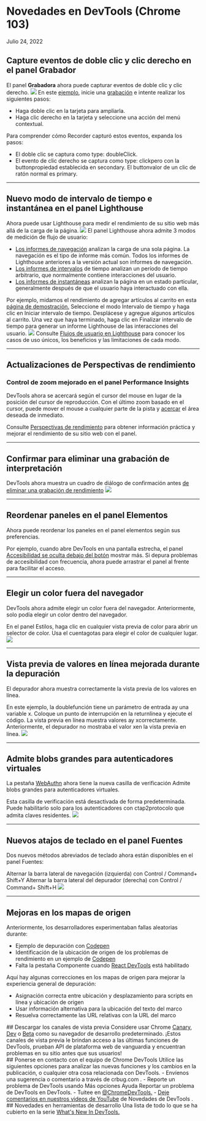 # Novedades en DevTools (Chrome 103)
Julio 24, 2022

<div class='espacio'/>

## Capture eventos de doble clic y clic derecho en el panel Grabador
El panel **Grabadora** ahora puede capturar eventos de doble clic y clic derecho.
![](/assets/blog-assets/Chrome103/img1.png)
En este <a href='' target='_blank' rel='noopener noreferrer'>ejemplo</a>, inicie una <a href='https://developer-chrome-com.translate.goog/docs/devtools/recorder/?_x_tr_sl=auto&_x_tr_tl=es&_x_tr_hl=es#record' target='_blank' rel='noopener noreferrer'>grabación</a> e intente realizar los siguientes pasos:
- Haga doble clic en la tarjeta para ampliarla.
- Haga clic derecho en la tarjeta y seleccione una acción del menú contextual.

Para comprender cómo Recorder capturó estos eventos, expanda los pasos:
- El doble clic se captura como type: doubleClick.
- El evento de clic derecho se captura como type: clickpero con la buttonpropiedad establecida en secondary. El buttonvalor de un clic de ratón normal es primary.

<div class='espacio'/>
<hr/>
<div class='espacio'/>

## Nuevo modo de intervalo de tiempo e instantánea en el panel Lighthouse
Ahora puede usar Lighthouse para medir el rendimiento de su sitio web más allá de la carga de la página.
![](/assets/blog-assets/Chrome103/img2.png)
El panel Lighthouse ahora admite 3 modos de medición de flujo de usuario:
- <a href='https://translate.google.com/website?sl=auto&tl=es&hl=es&u=https://github.com/GoogleChrome/lighthouse/blob/master/docs/user-flows.md%23navigation' target='_blank' rel='noopener noreferrer'>Los informes de navegación</a> analizan la carga de una sola página. La navegación es el tipo de informe más común. Todos los informes de Lighthouse anteriores a la versión actual son informes de navegación.
- <a href='https://translate.google.com/website?sl=auto&tl=es&hl=es&u=https://github.com/GoogleChrome/lighthouse/blob/master/docs/user-flows.md%23timespan' target='_blank' rel='noopener noreferrer'>Los informes de intervalos</a> de tiempo analizan un período de tiempo arbitrario, que normalmente contiene interacciones del usuario.
- <a href='https://translate.google.com/website?sl=auto&tl=es&hl=es&u=https://github.com/GoogleChrome/lighthouse/blob/master/docs/user-flows.md%23snapshot' target='_blank' rel='noopener noreferrer'>Los informes de instantáneas</a> analizan la página en un estado particular, generalmente después de que el usuario haya interactuado con ella.

Por ejemplo, midamos el rendimiento de agregar artículos al carrito en esta <a href='https://translate.google.com/website?sl=auto&tl=es&hl=es&u=https://coffee-cart.netlify.app/' target='_blank' rel='noopener noreferrer'>página de demostración.</a> Seleccione el modo Intervalo de tiempo y haga clic en Iniciar intervalo de tiempo. Desplácese y agregue algunos artículos al carrito. Una vez que haya terminado, haga clic en Finalizar intervalo de tiempo para generar un informe Lighthouse de las interacciones del usuario.
![](/assets/blog-assets/Chrome103/img3.png)
Consulte <a href='https://translate.google.com/website?sl=auto&tl=es&hl=es&u=https://github.com/GoogleChrome/lighthouse/blob/master/docs/user-flows.md' target='_blank' rel='noopener noreferrer'>Flujos de usuario en Lighthouse</a> para conocer los casos de uso únicos, los beneficios y las limitaciones de cada modo.

<div class='espacio'/>
<hr/>
<div class='espacio'/>

## Actualizaciones de Perspectivas de rendimiento
### Control de zoom mejorado en el panel Performance Insights
DevTools ahora se acercará según el cursor del mouse en lugar de la posición del cursor de reproducción. Con el último zoom basado en el cursor, puede mover el mouse a cualquier parte de la pista y <a href='https://developer-chrome-com.translate.goog/docs/devtools/performance-insights/?_x_tr_sl=auto&_x_tr_tl=es&_x_tr_hl=es#navigate' target='_blank' rel='noopener noreferrer'>acercar</a> el área deseada de inmediato.

Consulte <a href='https://developer-chrome-com.translate.goog/docs/devtools/performance-insights/?_x_tr_sl=auto&_x_tr_tl=es&_x_tr_hl=es' target='_blank' rel='noopener noreferrer'>Perspectivas de rendimiento</a> para obtener información práctica y mejorar el rendimiento de su sitio web con el panel.

<div class='espacio'/>
<hr/>
<div class='espacio'/>

## Confirmar para eliminar una grabación de interpretación
DevTools ahora muestra un cuadro de diálogo de confirmación antes <a href='https://developer-chrome-com.translate.goog/docs/devtools/performance-insights/?_x_tr_sl=auto&_x_tr_tl=es&_x_tr_hl=es#delete' target='_blank' rel='noopener noreferrer'>de eliminar una grabación de rendimiento</a>
![](/assets/blog-assets/Chrome103/img4.png)

<hr/>
<div class='espacio'/>

## Reordenar paneles en el panel Elementos
Ahora puede reordenar los paneles en el panel elementos según sus preferencias.

Por ejemplo, cuando abre DevTools en una pantalla estrecha, el panel  <a href='https://developer-chrome-com.translate.goog/docs/devtools/accessibility/reference/?_x_tr_sl=auto&_x_tr_tl=es&_x_tr_hl=es#pane' target='_blank' rel='noopener noreferrer'>Accesibilidad se oculta debajo del botón</a> mostrar más. Si depura problemas de accesibilidad con frecuencia, ahora puede arrastrar el panel al frente para facilitar el acceso.

<div class='espacio'/>
<hr/>
<div class='espacio'/>

## Elegir un color fuera del navegador
DevTools ahora admite elegir un color fuera del navegador. Anteriormente, solo podía elegir un color dentro del navegador.

En el panel Estilos, haga clic en cualquier vista previa de color para abrir un selector de color. Usa el cuentagotas para elegir el color de cualquier lugar.
![](/assets/blog-assets/Chrome103/img5.png)

<hr/>
<div class='espacio'/>

## Vista previa de valores en línea mejorada durante la depuración
El depurador ahora muestra correctamente la vista previa de los valores en línea.

En este ejemplo, la doublefunción tiene un parámetro de entrada ay una variable x. Coloque un punto de interrupción en la returnlínea y ejecute el código. La vista previa en línea muestra valores ay xcorrectamente. Anteriormente, el depurador no mostraba el valor xen la vista previa en línea.
![](/assets/blog-assets/Chrome103/img6.png)

<hr/>
<div class='espacio'/>

## Admite blobs grandes para autenticadores virtuales
La pestaña <a href='https://developer-chrome-com.translate.goog/docs/devtools/webauthn/?_x_tr_sl=auto&_x_tr_tl=es&_x_tr_hl=es' target='_blank' rel='noopener noreferrer'>WebAuthn</a> ahora tiene la nueva casilla de verificación Admite blobs grandes para autenticadores virtuales.

Esta casilla de verificación está desactivada de forma predeterminada. Puede habilitarlo solo para los autenticadores con ctap2protocolo que admita claves residentes.
![](/assets/blog-assets/Chrome103/img7.png)

<hr/>
<div class='espacio'/>

## Nuevos atajos de teclado en el panel Fuentes
Dos nuevos métodos abreviados de teclado ahora están disponibles en el panel Fuentes:

Alternar la barra lateral de navegación (izquierda) con Control / Command+ Shift+Y
Alternar la barra lateral del depurador (derecha) con Control / Command+ Shift+H
![](/assets/blog-assets/Chrome103/img8.png)

<hr/>
<div class='espacio'/>

## Mejoras en los mapas de origen
Anteriormente, los desarrolladores experimentaban fallas aleatorias durante:
- Ejemplo de depuración con <a href='https://translate.google.com/website?sl=auto&tl=es&hl=es&u=https://codepen.io/' target='_blank' rel='noopener noreferrer'>Codepen</a>
- Identificación de la ubicación de origen de los problemas de rendimiento en un ejemplo de <a href='https://translate.google.com/website?sl=auto&tl=es&hl=es&u=https://codepen.io/' target='_blank' rel='noopener noreferrer'>Codepen</a>
- Falta la pestaña Componente cuando <a href='https://translate.google.com/website?sl=auto&tl=es&hl=es&u=https://chrome.google.com/webstore/detail/react-developer-tools/fmkadmapgofadopljbjfkapdkoienihi' target='_blank' rel='noopener noreferrer'>React DevTools</a> está habilitado

Aquí hay algunas correcciones en los mapas de origen para mejorar la experiencia general de depuración:
- Asignación correcta entre ubicación y desplazamiento para scripts en línea y ubicación de origen
- Usar información alternativa para la ubicación del texto del marco
- Resuelva correctamente las URL relativas con la URL del marco

<div class='espacio'/>
## Descargar los canales de vista previa
Considere usar Chrome <a href='https://translate.google.com/website?sl=auto&tl=es&hl=es&u=https://www.google.com/chrome/canary/' target='_blank' rel='noopener noreferrer'>Canary</a>, <a href='https://translate.google.com/website?sl=auto&tl=es&hl=es&u=https://www.google.com/chrome/dev/' target='_blank' rel='noopener noreferrer'>Dev</a> o <a href='https://translate.google.com/website?sl=auto&tl=es&hl=es&u=https://www.google.com/chrome/beta/' target='_blank' rel='noopener noreferrer'>Beta</a> como su navegador de desarrollo predeterminado. ¡Estos canales de vista previa le brindan acceso a las últimas funciones de DevTools, prueban API de plataforma web de vanguardia y encuentran problemas en su sitio antes que sus usuarios!

<div class='espacio'/>
## Ponerse en contacto con el equipo de Chrome DevTools
Utilice las siguientes opciones para analizar las nuevas funciones y los cambios en la publicación, o cualquier otra cosa relacionada con DevTools.
- Envíenos una sugerencia o comentario a través de crbug.com .
- Reporte un problema de DevTools usando Más opciones Ayuda Reportar un problema de DevTools en DevTools.
- Tuitee en <a href='https://translate.google.com/website?sl=auto&tl=es&hl=es&u=https://twitter.com/intent/tweet?text%3D@ChromeDevTools' target='_blank' rel='noopener noreferrer'>@ChromeDevTools.</a>
- <a href='https://translate.google.com/website?sl=auto&tl=es&hl=es&u=https://goo.gle/devtools-youtube' target='_blank' rel='noopener noreferrer'>Deje comentarios en nuestros videos de YouTube</a> de Novedades de DevTools .

<div class='espacio'/>
## Novedades en herramientas de desarrollo
Una lista de todo lo que se ha cubierto en la serie <a href='https://developer-chrome-com.translate.goog/tags/new-in-devtools/?_x_tr_sl=auto&_x_tr_tl=es&_x_tr_hl=es' target='_blank' rel='noopener noreferrer'>What's New In DevTools.</a>

<div class='espacio'/>